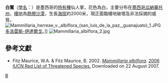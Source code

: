 {{expand|time=2017-02-13T07:29:48+00:00}}
{{Speciesbox
| taxon = Mammillaria albiflora
| color = lightgreen
| name = 白鷺
| image = Mammillaria_albiflora_.jpg
| status = CR
| status_system = IUCN3.1
| binomial_authority = （{{le|Werderm.|Erich Werdermann}}）{{le|Backeb.|Curt Backeberg}}
}}
'''白鷺'''（[[學名|學名]]：''{{lang|la|Mammillaria albiflora}}''）是墨西哥的[[特有種|特有種]]仙人掌，花色為白，主要分布在[[墨西哥|墨西哥]][[瓜納華托州|瓜納華托州]]，[[棲地|棲地]]為[[荒漠|熱帶沙漠]]，生長[[海拔|海拔]]約2000米，現正面臨棲地破壞及非法採摘的威脅。
[[File:Mammillaria_herreae_v._albiflora_(san_luis_de_la_paz,_guanajuato)_1.JPG|thumb]][[多洛雷斯-伊達爾戈|多洛雷斯-伊達爾戈]]。]]
[[File:Mammillaria_albiflora_2.jpg|thumb]]

==參考文獻==
* Fitz Maurice, W.A. & Fitz Maurice, B. 2002.  [http://www.iucnredlist.org/search/details.php/40824/all ''Mammillaria albiflora''].   [http://www.iucnredlist.org 2006 IUCN Red List of Threatened Species. ] {{WebCite|url=https://www.webcitation.org/6IuYnscCO?url=http://www.iucnredlist.org/ |date=20130816083955 |dateformat=iso }}  Downloaded on 22 August 2007.

{{taxonbar}}
[[Category:_乳突球属|B]]